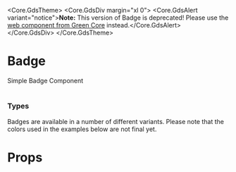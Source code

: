 

<Meta of={BadgeStories} />

<Core.GdsTheme>
  <Core.GdsDiv margin="xl 0">
    <Core.GdsAlert variant="notice">**Note:** This version of Badge is deprecated! Please use the [web component from Green Core](https://storybook.seb.io/latest/core/?path=/docs/components-badge--docs) instead.</Core.GdsAlert>
  </Core.GdsDiv>
</Core.GdsTheme>

# Badge

Simple Badge Component

<Canvas of={BadgeStories.Default} />

#

### Types

Badges are available in a number of different variants. Please note that the colors used in the examples below are not final yet.

<Canvas of={BadgeStories.Default} />
<Canvas of={BadgeStories.Info} />
<Canvas of={BadgeStories.Success} />
<Canvas of={BadgeStories.Warning} />
<Canvas of={BadgeStories.Danger} />
<Canvas of={BadgeStories.Light} />
<Canvas of={BadgeStories.Dark} />

# Props

<ArgTypes />
